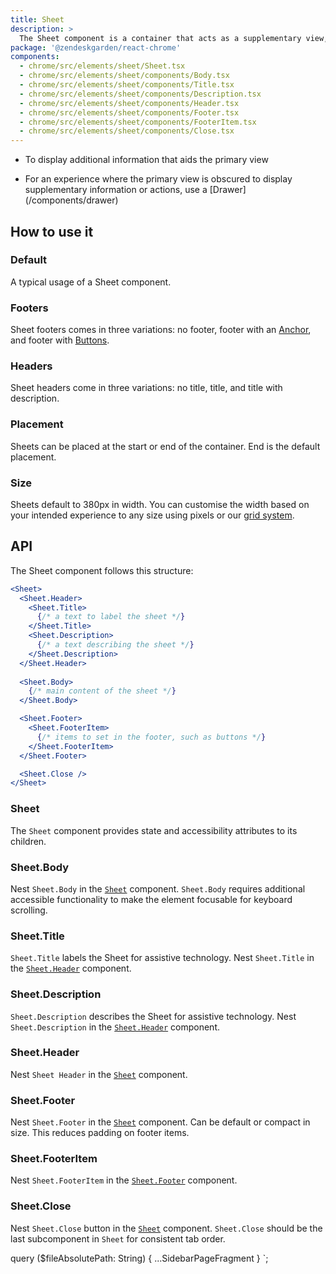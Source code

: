 ```yaml
---
title: Sheet
description: >
  The Sheet component is a container that acts as a supplementary view, providing access to important contextual information.
package: '@zendeskgarden/react-chrome'
components:
  - chrome/src/elements/sheet/Sheet.tsx
  - chrome/src/elements/sheet/components/Body.tsx
  - chrome/src/elements/sheet/components/Title.tsx
  - chrome/src/elements/sheet/components/Description.tsx
  - chrome/src/elements/sheet/components/Header.tsx
  - chrome/src/elements/sheet/components/Footer.tsx
  - chrome/src/elements/sheet/components/FooterItem.tsx
  - chrome/src/elements/sheet/components/Close.tsx
---
```


<Usage>
  <Use>
    <ul>
      <li>To display additional information that aids the primary view</li>
    </ul>
  </Use>
  <Misuse>
    <ul>
      <li>
        <Markdown>
          For an experience where the primary view is obscured to display supplementary information
          or actions, use a [Drawer](/components/drawer)
        </Markdown>
      </li>
    </ul>
  </Misuse>
</Usage>

## How to use it

### Default

A typical usage of a Sheet component.


<CodeExample code={SheetDefaultCode}>
  <SheetDefault />
</CodeExample>

### Footers

Sheet footers comes in three variations: no footer, footer with an [Anchor](/components/anchor),
and footer with [Buttons](/components/button).


<CodeExample code={SheetFootersCode}>
  <SheetFooters />
</CodeExample>

### Headers

Sheet headers come in three variations: no title, title, and title with description.


<CodeExample code={SheetHeadersCode}>
  <SheetHeaders />
</CodeExample>

### Placement

Sheets can be placed at the start or end of the container. End is the default placement.


<CodeExample code={SheetPlacementCode}>
  <SheetPlacement />
</CodeExample>

### Size

Sheets default to 380px in width. You can customise the width based on your intended
experience to any size using pixels or our [grid system](/components/grid).


<CodeExample code={SheetSizeCode}>
  <SheetSize />
</CodeExample>

## API

The Sheet component follows this structure:

<!-- prettier-ignore -->
```jsx
<Sheet>
  <Sheet.Header>
    <Sheet.Title>
      {/* a text to label the sheet */}
    </Sheet.Title>
    <Sheet.Description>
      {/* a text describing the sheet */}
    </Sheet.Description>
  </Sheet.Header>
  
  <Sheet.Body>
    {/* main content of the sheet */}
  </Sheet.Body>

  <Sheet.Footer>
    <Sheet.FooterItem>
      {/* items to set in the footer, such as buttons */}
    </Sheet.FooterItem>
  </Sheet.Footer>

  <Sheet.Close />
</Sheet>
```

### Sheet

<Component components={props.data.mdx.components} componentName="sheet" />

The `Sheet` component provides state and accessibility attributes to its children.

<PropSheet components={props.data.mdx.components} componentName="sheet" />

### Sheet.Body

Nest `Sheet.Body` in the [`Sheet`](#sheet) component.
`Sheet.Body` requires additional accessible functionality to make the
element focusable for keyboard scrolling.

<Component components={props.data.mdx.components} componentName="sheet.body" />

<PropSheet components={props.data.mdx.components} componentName="sheet.body" />

### Sheet.Title

`Sheet.Title` labels the Sheet for assistive technology.
Nest `Sheet.Title` in the [`Sheet.Header`](#sheetheader) component.

<Component components={props.data.mdx.components} componentName="sheet.title" />

<PropSheet components={props.data.mdx.components} componentName="sheet.title" />

### Sheet.Description

`Sheet.Description` describes the Sheet for assistive technology.
Nest `Sheet.Description` in the [`Sheet.Header`](#sheetheader) component.

<Component components={props.data.mdx.components} componentName="sheet.description" />

<PropSheet components={props.data.mdx.components} componentName="sheet.description" />

### Sheet.Header

Nest `Sheet Header` in the [`Sheet`](#sheet) component.

<Component components={props.data.mdx.components} componentName="sheet.header" />

<PropSheet components={props.data.mdx.components} componentName="sheet.header" />

### Sheet.Footer

Nest `Sheet.Footer` in the [`Sheet`](#sheet) component.
Can be default or compact in size. This reduces padding on footer items.

<Component components={props.data.mdx.components} componentName="sheet.footer" />

<PropSheet components={props.data.mdx.components} componentName="sheet.footer" />

### Sheet.FooterItem

Nest `Sheet.FooterItem` in the [`Sheet.Footer`](#sheetfooter) component.

<Component components={props.data.mdx.components} componentName="sheet.footeritem" />

<PropSheet components={props.data.mdx.components} componentName="sheet.footeritem" />

### Sheet.Close

Nest `Sheet.Close` button in the [`Sheet`](#sheet) component.
`Sheet.Close` should be the last subcomponent in `Sheet` for consistent tab order.

<Component components={props.data.mdx.components} componentName="sheet.close" />

<PropSheet components={props.data.mdx.components} componentName="sheet.close" />


  query ($fileAbsolutePath: String) {
    ...SidebarPageFragment
  }
`;
